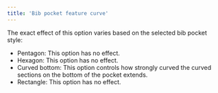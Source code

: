 ```yaml
---
title: 'Bib pocket feature curve'
---
```


The exact effect of this option varies based on the selected bib pocket style:

- Pentagon: This option has no effect.
- Hexagon: This option has no effect.
- Curved bottom: This option controls how strongly curved the curved sections
  on the bottom of the pocket extends.
- Rectangle: This option has no effect.

